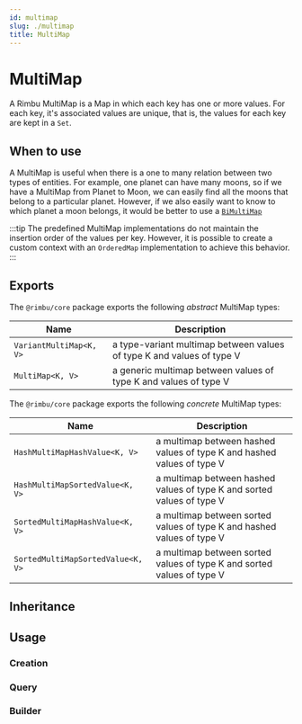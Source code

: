 ```yaml
---
id: multimap
slug: ./multimap
title: MultiMap
---
```



# MultiMap

A Rimbu MultiMap is a Map in which each key has one or more values. For each key, it's associated values are unique, that is, the values for each key are kept in a `Set`.

## When to use

A MultiMap is useful when there is a one to many relation between two types of entities. For example, one planet can have many moons, so if we have a MultiMap from Planet to Moon, we can easily find all the moons that belong to a particular planet. However, if we also easily want to know to which planet a moon belongs, it would be better to use a [`BiMultiMap`](bimultimap/)

:::tip
The predefined MultiMap implementations do not maintain the insertion order of the values per key. However, it is possible to create a custom context with an `OrderedMap` implementation to achieve this behavior.
:::

## Exports

The `@rimbu/core` package exports the following _abstract_ MultiMap types:

| Name                    | Description                                                           |
| ----------------------- | --------------------------------------------------------------------- |
| `VariantMultiMap<K, V>` | a type-variant multimap between values of type K and values of type V |
| `MultiMap<K, V>`        | a generic multimap between values of type K and values of type V      |

The `@rimbu/core` package exports the following _concrete_ MultiMap types:

| Name                              | Description                                                            |
| --------------------------------- | ---------------------------------------------------------------------- |
| `HashMultiMapHashValue<K, V>`     | a multimap between hashed values of type K and hashed values of type V |
| `HashMultiMapSortedValue<K, V>`   | a multimap between hashed values of type K and sorted values of type V |
| `SortedMultiMapHashValue<K, V>`   | a multimap between sorted values of type K and hashed values of type V |
| `SortedMultiMapSortedValue<K, V>` | a multimap between sorted values of type K and sorted values of type V |

## Inheritance

<UmlGraph contents={inheritance} />

## Usage

### Creation

<SandBox path="multimap/create.ts" />

### Query

<SandBox path="multimap/query.ts" />

### Builder

<SandBox path="multimap/build.ts" />
